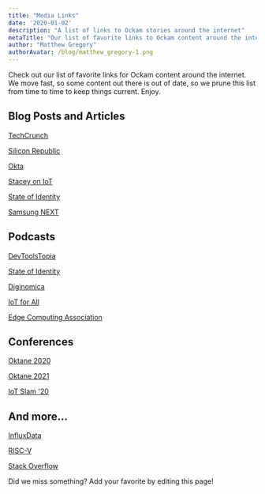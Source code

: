 ```yaml
---
title: "Media Links"
date: '2020-01-02'
description: "A list of links to Ockam stories around the internet"
metaTitle: "Our list of favorite links to Ockam content around the internet"
author: "Matthew Gregory"
authorAvatar: /blog/matthew_gregory-1.png
---
```


Check out our list of favorite links for Ockam content around the internet. We move fast, so some content out there is out of date, so we prune this list from time to time to keep things current. Enjoy.

## Blog Posts and Articles

[TechCrunch](https://techcrunch.com/2019/11/30/ockam-raises-3-2-million-in-seed-funding-to-make-it-easier-for-developers-to-secure-and-scale-their-iot-apps/)

[Silicon Republic](https://www.siliconrepublic.com/start-ups/ockam-iot-funding-future-ventures)

[Okta](https://www.okta.com/blog/2020/05/founders-in-focus-matthew-gregory-of-ockam/)

[Stacey on IoT](https://staceyoniot.com/two-startups-aiming-to-secure-the-iot/)

[State of Identity](https://oneworldidentity.com/podcast/ockam/)

[Samsung NEXT](https://medium.com/samsungnext/love-for-the-game-what-keeps-ockam-founder-matthew-gregory-going-during-the-current-situation-1c9b8e5fe31e)


## Podcasts

[DevToolsTopia](https://devtoolstopia.buzzsprout.com/1063450/5908849-the-future-of-iot-security-with-mrinal-wadhwa)

[State of Identity](https://podcasts.apple.com/us/podcast/ockam-architecture-for-trust/id1183881265?i=1000477528615)

[Diginomica](https://jonerp.podbean.com/e/solving-the-vexing-problem-of-iot-security-mrinal-wadhwa-of-ockams-open-source-community-challenge/)

[IoT for All](https://www.iotforall.com/podcasts/podcast-e007-askiot-smart-city-iot-adoption/)

[Edge Computing Association](https://edgecomputingassociation.com/opinion/founders-podcast-matthew-gregory)


## Conferences

[Oktane 2020](https://www.okta.com/resources/oktane-content/2020/future-of-identity/)

[Oktane 2021](https://www.youtube.com/watch?v=9VIjGd_uA68)

[IoT Slam '20](https://iotslam.com/session/iot-needs-secure-messaging/)


## And more...

[InfluxData](https://www.influxdata.com/partners/ockam/)

[RISC-V](https://riscv.org/membership/9902/ockam/)

[Stack Overflow](https://stackoverflow.com/jobs/companies/ockam)


Did we miss something?
Add your favorite by editing this page!
